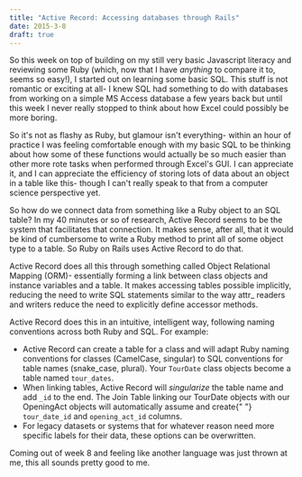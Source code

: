 ```yaml
---
title: "Active Record: Accessing databases through Rails"
date: 2015-3-8
draft: true
---
```


<p>
  So this week on top of building on my still very basic Javascript literacy and
  reviewing some Ruby (which, now that I have <em>anything</em> to compare it
  to, seems so easy!), I started out on learning some basic SQL. This stuff is
  not romantic or exciting at all- I knew SQL had something to do with databases
  from working on a simple MS Access database a few years back but until this
  week I never really stopped to think about how Excel could possibly be more
  boring.
</p>
<p>
  So it's not as flashy as Ruby, but glamour isn't everything- within an hour of
  practice I was feeling comfortable enough with my basic SQL to be thinking
  about how some of these functions would actually be so much easier than other
  more rote tasks when performed through Excel's GUI. I can appreciate it, and I
  can appreciate the efficiency of storing lots of data about an object in a
  table like this- though I can't really speak to that from a computer science
  perspective yet.
</p>
<p>
  So how do we connect data from something like a Ruby object to an SQL table?
  In my 40 minutes or so of research, Active Record seems to be the system that
  facilitates that connection. It makes sense, after all, that it would be kind
  of cumbersome to write a Ruby method to print all of some object type to a
  table. So Ruby on Rails uses Active Record to do that.
</p>
<p>
  Active Record does all this through something called Object Relational Mapping
  (ORM)- essentially forming a link between class objects and instance variables
  and a table. It makes accessing tables possible implicitly, reducing the need
  to write SQL statements similar to the way attr_ readers and writers reduce
  the need to explicitly define accessor methods.
</p>
<p>
  Active Record does this in an intuitive, intelligent way, following naming
  conventions across both Ruby and SQL. For example:
</p>
<ul>
  <li>
    Active Record can create a table for a class and will adapt Ruby naming
    conventions for classes (CamelCase, singular) to SQL conventions for table
    names (snake_case, plural). Your <code>TourDate</code> class objects become
    a table named <code>tour_dates</code>.
  </li>
  <li>
    When linking tables, Active Record will <em>singularize</em> the table name
    and add <code>_id</code> to the end. The Join Table linking our TourDate
    objects with our OpeningAct objects will automatically assume and create{" "}
    <code>tour_date_id</code> and <code>opening_act_id</code> columns.
  </li>
  <li>
    For legacy datasets or systems that for whatever reason need more specific
    labels for their data, these options can be overwritten.
  </li>
</ul>
<p>
  Coming out of week 8 and feeling like another language was just thrown at me,
  this all sounds pretty good to me.
</p>

